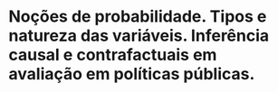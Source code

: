 # Noções de probabilidade. Tipos e natureza das variáveis. Inferência causal e contrafactuais em avaliação em políticas públicas.
